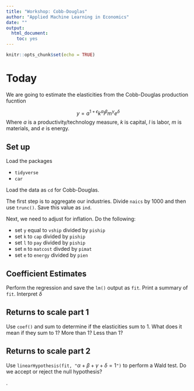 ```yaml
---
title: "Workshop: Cobb-Douglas"
author: "Applied Machine Learning in Economics"
date: ""
output: 
  html_document:
    toc: yes
---
```


```r
knitr::opts_chunk$set(echo = TRUE)
```

# Today

We are going to estimate the elasticities from the Cobb-Douglas production fucntion

$$
y = a^{1+\epsilon}k^{\alpha}l^\beta m^\gamma e^\delta
$$
Where $a$ is a productivity/technology measure, $k$ is capital, $l$ is labor, $m$ is materials, and $e$ is energy.

## Set up

Load the packages

- `tidyverse`
- `car`

Load the data as `cd` for Cobb-Douglas.

The first step is to aggregate our industries. 
Divide `naics` by 1000 and then use `trunc()`.
Save this value as `ind`.

Next, we need to adjust for inflation.
Do the following:

- set `y` equal to `vship` divided by `piship`
- set `k` to `cap` divided by `piship`
- set `l` to `pay` divided by `piship`
- set `m` to `matcost` divded by `pimat`
- set `e` to `energy` divided by `pien`

## Coefficient Estimates

Perform the regression and save the `lm()` output as `fit`.
Print a summary of `fit`.
Interpret $\delta$

## Returns to scale part 1

Use `coef()` and sum to determine if the elasticities sum to 1.
What does it mean if they sum to 1?
More than 1?
Less than 1?

## Returns to scale part 2

Use `linearHypothesis(fit, "`$\alpha + \beta + \gamma + \delta = 1$`")` to perform a Wald test.
Do we accept or reject the null hypothesis?




.
